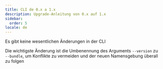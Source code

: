```yaml
---
title: CLI de 0.x a 1.x
description: Upgrade-Anleitung von 0.x auf 1.x
sidebar:
  order: 5
locale: de
---
```


Es gibt keine wesentlichen Änderungen in der CLI

Die wichtigste Änderung ist die Umbenennung des Arguments `--version` zu `--bundle`, um Konflikte zu vermeiden und der neuen Namensgebung überall zu folgen
